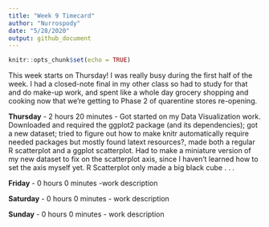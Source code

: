 ```yaml
---
title: "Week 9 Timecard"
author: "Nurrospody"
date: "5/28/2020"
output: github_document
---
```


```r
knitr::opts_chunk$set(echo = TRUE)
```

This week starts on Thursday!  I was really busy during the first half of the week.  I had a closed-note final in my other class so had to study for that and do make-up work, and spent like a whole day grocery shopping and cooking now that we're getting to Phase 2 of quarentine stores re-opening.  

**Thursday** - 2 hours 20 minutes - Got started on my Data Visualization work.  Downloaded and required the ggplot2 package (and its dependencies); got a new dataset; tried to figure out how to make knitr automatically require needed packages but mostly found latext resources?, made both a regular R scatterplot and a ggplot scatterplot.  Had to make a miniature version of my new dataset to fix on the scatterplot axis, since I haven't learned how to set the axis myself yet.  R Scatterplot only made a big black cube . . .

**Friday** - 0 hours 0 minutes -work description

**Saturday** - 0 hours 0 minutes - work description

**Sunday** - 0 hours 0 minutes - work description

